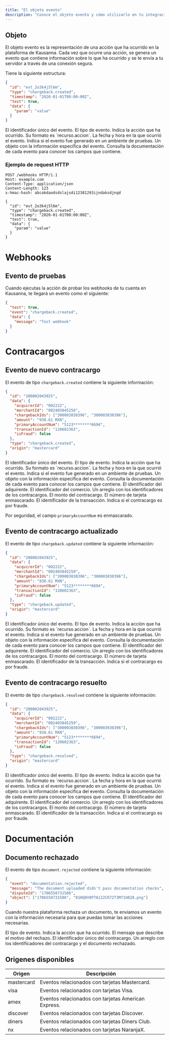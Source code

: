 ```yaml
---
title: "El objeto evento"
description: "Conoce el objeto evento y cómo utilizarlo en tu integración"
---
```


## Objeto

El objeto evento es la representación de una acción que ha ocurrido en la plataforma de Kausanna. Cada vez que ocurre una acción, se genera un evento que contiene información sobre lo que ha ocurrido y se te envía a tu servidor a través de una conexión segura.

Tiene la siguiente estructura:

```json
{
  "id": "evt_2o3k4j5l6m",
  "type": "chargeback.created",
  "timestamp": "2020-01-01T00:00:00Z",
  "test": true,
  "data": {
    "param": "value"
  }
}
```

<ParamField path="id" type="string">
  El identificador único del evento.
</ParamField>

<ParamField path="type" type="string">
  El tipo de evento. Indica la acción que ha ocurrido. Su formato es `recurso.accion`.
</ParamField>

<ParamField path="timestamp" type="string">
  La fecha y hora en la que ocurrió el evento.
</ParamField>

<ParamField path="test" type="boolean">
  Indica si el evento fue generado en un ambiente de pruebas.
</ParamField>

<ParamField path="data" type="object">
  Un objeto con la información específica del evento. Consulta la documentación de cada evento para
  conocer los campos que contiene.
</ParamField>

### Ejemplo de request HTTP

```http
POST /webhooks HTTP/1.1
Host: example.com
Content-Type: application/json
Content-Length: 123
x-hmac-hash: abcakdaodsdslajsdi12381293ijndaksdjnqd

{
  "id": "evt_2o3k4j5l6m",
  "type": "chargeback.created",
  "timestamp": "2020-01-01T00:00:00Z",
  "test": true,
  "data": {
    "param": "value"
  }
}
```

# Webhooks

## Evento de pruebas

Cuando ejecutas la acción de probar los webhooks de tu cuenta en Kausanna, te llegará un evento como el siguiente:

```json
{
  "test": true,
  "event": "chargeback.created",
  "data": {
    "message": "Test webhook"
  }
}
```

# Contracargos

## Evento de nuevo contracargo

El evento de tipo `chargeback.created` contiene la siguiente información:

```json
{
  "id": "200002043925",
  "data": {
    "acquirerId": "002222",
    "merchantId": "002403845259",
    "chargebackIds": ["300003030396", "300003030396"],
    "amount": "938.61 MXN",
    "primaryAccountNum": "5123********6694",
    "transactionId": "120602363",
    "isFraud": false
  },
  "type": "chargeback.created",
  "origin": "mastercard"
}
```

<ParamField path="id" type="string">
  El identificador único del evento.
</ParamField>

<ParamField path="type" type="string">
  El tipo de evento. Indica la acción que ha ocurrido. Su formato es `recurso.accion`.
</ParamField>

<ParamField path="timestamp" type="string">
  La fecha y hora en la que ocurrió el evento.
</ParamField>

<ParamField path="test" type="boolean">
  Indica si el evento fue generado en un ambiente de pruebas.
</ParamField>

<ParamField path="data" type="object">
  Un objeto con la información específica del evento. Consulta la documentación de cada evento para
  conocer los campos que contiene.
</ParamField>

<ParamField path="data.acquirerId" type="string">
  El identificador del adquirente.
</ParamField>

<ParamField path="data.merchantId" type="string">
  El identificador del comercio.
</ParamField>

<ParamField path="data.chargebackIds" type="array">
  Un arreglo con los identificadores de los contracargos.
</ParamField>

<ParamField path="data.amount" type="string">
  El monto del contracargo.
</ParamField>

<ParamField path="data.primaryAccountNum" type="string">
  El número de tarjeta enmascarado.
</ParamField>

<ParamField path="data.transactionId" type="string">
  El identificador de la transacción.
</ParamField>

<ParamField path="data.isFraud" type="boolean">
  Indica si el contracargo es por fraude.
</ParamField>

<Info>Por seguridad, el campo `primaryAccountNum` es enmascarado.</Info>

## Evento de contracargo actualizado

El evento de tipo `chargeback.updated` contiene la siguiente información:

```json
{
  "id": "200002043925",
  "data": {
    "acquirerId": "002222",
    "merchantId": "002403845259",
    "chargebackIds": ["300003030396", "300003030396"],
    "amount": "938.61 MXN",
    "primaryAccountNum": "5123********6694",
    "transactionId": "120602363",
    "isFraud": false
  },
  "type": "chargeback.updated",
  "origin": "mastercard"
}
```

<ParamField path="id" type="string">
  El identificador único del evento.
</ParamField>

<ParamField path="type" type="string">
  El tipo de evento. Indica la acción que ha ocurrido. Su formato es `recurso.accion`.
</ParamField>

<ParamField path="timestamp" type="string">
  La fecha y hora en la que ocurrió el evento.
</ParamField>

<ParamField path="test" type="boolean">
  Indica si el evento fue generado en un ambiente de pruebas.
</ParamField>

<ParamField path="data" type="object">
  Un objeto con la información específica del evento. Consulta la documentación de cada evento para
  conocer los campos que contiene.
</ParamField>

<ParamField path="data.acquirerId" type="string">
  El identificador del adquirente.
</ParamField>

<ParamField path="data.merchantId" type="string">
  El identificador del comercio.
</ParamField>

<ParamField path="data.chargebackIds" type="array">
  Un arreglo con los identificadores de los contracargos.
</ParamField>

<ParamField path="data.amount" type="string">
  El monto del contracargo.
</ParamField>

<ParamField path="data.primaryAccountNum" type="string">
  El número de tarjeta enmascarado.
</ParamField>

<ParamField path="data.transactionId" type="string">
  El identificador de la transacción.
</ParamField>

<ParamField path="data.isFraud" type="boolean">
  Indica si el contracargo es por fraude.
</ParamField>

## Evento de contracargo resuelto

El evento de tipo `chargeback.resolved` contiene la siguiente información:

```json
{
  "id": "200002043925",
  "data": {
    "acquirerId": "002222",
    "merchantId": "002403845259",
    "chargebackIds": ["300003030396", "300003030396"],
    "amount": "938.61 MXN",
    "primaryAccountNum": "5123********6694",
    "transactionId": "120602363",
    "isFraud": false
  },
  "type": "chargeback.resolved",
  "origin": "mastercard"
}
```

<ParamField path="id" type="string">
  El identificador único del evento.
</ParamField>

<ParamField path="type" type="string">
  El tipo de evento. Indica la acción que ha ocurrido. Su formato es `recurso.accion`.
</ParamField>

<ParamField path="timestamp" type="string">
  La fecha y hora en la que ocurrió el evento.
</ParamField>

<ParamField path="test" type="boolean">
  Indica si el evento fue generado en un ambiente de pruebas.
</ParamField>

<ParamField path="data" type="object">
  Un objeto con la información específica del evento. Consulta la documentación de cada evento para
  conocer los campos que contiene.
</ParamField>

<ParamField path="data.acquirerId" type="string">
  El identificador del adquirente.
</ParamField>

<ParamField path="data.merchantId" type="string">
  El identificador del comercio.
</ParamField>

<ParamField path="data.chargebackIds" type="array">
  Un arreglo con los identificadores de los contracargos.
</ParamField>

<ParamField path="data.amount" type="string">
  El monto del contracargo.
</ParamField>

<ParamField path="data.primaryAccountNum" type="string">
  El número de tarjeta enmascarado.
</ParamField>

<ParamField path="data.transactionId" type="string">
  El identificador de la transacción.
</ParamField>

<ParamField path="data.isFraud" type="boolean">
  Indica si el contracargo es por fraude.
</ParamField>

# Documentación

## Documento rechazado

El evento de tipo `document.rejected` contiene la siguiente información:

```json
{
  "event": "documentation.rejected",
  "message": "The document uploaded didn't pass documentation checks",
  "disputeId": "1706558731586",
  "object": ["1706558731586", "01HQ0V0P7A122CR72T3M71H828.png"]
}
```

Cuando nuestra plataforma rechaza un documento, te enviamos un evento con la información necesaria para que puedas tomar las acciones necesarias.

<ParamField path="event" type="string">
  El tipo de evento. Indica la acción que ha ocurrido.
</ParamField>

<ParamField path="message" type="string">
  El mensaje que describe el motivo del rechazo.
</ParamField>

<ParamField path="disputeId" type="string">
  El identificador único del contracargo.
</ParamField>

<ParamField path="object" type="array">
  Un arreglo con los identificadores del contracargo y el documento rechazado.
</ParamField>

## Origenes disponibles

| Origen     | Descripción                                         |
| ---------- | --------------------------------------------------- |
| mastercard | Eventos relacionados con tarjetas Mastercard.       |
| visa       | Eventos relacionados con tarjetas Visa.             |
| amex       | Eventos relacionados con tarjetas American Express. |
| discover   | Eventos relacionados con tarjetas Discover.         |
| diners     | Eventos relacionados con tarjetas Diners Club.      |
| nx         | Eventos relacionados con tarjetas NaranjaX.         |
